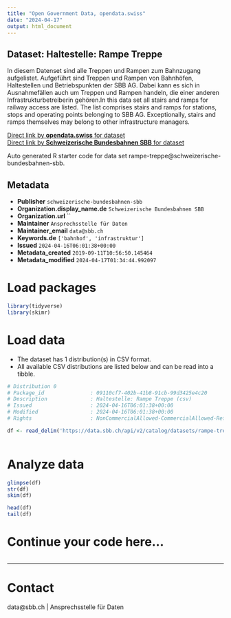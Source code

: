 ```yaml
---
title: "Open Government Data, opendata.swiss"
date: "2024-04-17"
output: html_document
---
```


## Dataset: Haltestelle: Rampe Treppe

In diesem Datenset sind alle Treppen und Rampen zum Bahnzugang aufgelistet. Aufgeführt sind Treppen und Rampen von Bahnhöfen, Haltestellen und Betriebspunkten der SBB AG. Dabei kann es sich in Ausnahmefällen auch um Treppen und Rampen handeln, die einer anderen Infrastrukturbetreiberin gehören.In this data set all stairs and ramps for railway access are listed. The list comprises stairs and ramps for stations, stops and operating points belonging to SBB AG. Exceptionally, stairs and ramps themselves may belong to other infrastructure managers.

[Direct link by **opendata.swiss** for dataset](https://opendata.swiss/de/dataset/haltestelle-rampe-treppe1)<br>
[Direct link by **Schweizerische Bundesbahnen SBB** for dataset](https://data.sbb.ch/explore/dataset/rampe-treppe/)

Auto generated R starter code for data set rampe-treppe@schweizerische-bundesbahnen-sbb.

## Metadata

- **Publisher** `schweizerische-bundesbahnen-sbb`
- **Organization.display_name.de** `Schweizerische Bundesbahnen SBB`
- **Organization.url** ``
- **Maintainer** `Ansprechsstelle für Daten`
- **Maintainer_email** `data@sbb.ch`
- **Keywords.de** `['bahnhof', 'infrastruktur']`
- **Issued** `2024-04-16T06:01:38+00:00`
- **Metadata_created** `2019-09-11T10:56:50.145464`
- **Metadata_modified** `2024-04-17T01:34:44.992097`


# Load packages

```r

library(tidyverse)
library(skimr)

```

# Load data

-   The dataset has 1 distribution(s) in CSV format.
-   All available CSV distributions are listed below and can be read into a tibble.

```r

# Distribution 0
# Package_id               : 09110cf7-402b-41b8-91cb-99d3425e4c20
# Description              : Haltestelle: Rampe Treppe (csv)
# Issued                   : 2024-04-16T06:01:38+00:00
# Modified                 : 2024-04-16T06:01:38+00:00
# Rights                   : NonCommercialAllowed-CommercialAllowed-ReferenceRequired

df <- read_delim('https://data.sbb.ch/api/v2/catalog/datasets/rampe-treppe/exports/csv')



```

# Analyze data

```r

glimpse(df)
str(df)
skim(df)

head(df)
tail(df)

```

# Continue your code here...

```r

```

------------------------------------------------------------------------

# Contact

data@sbb.ch | Ansprechsstelle für Daten
